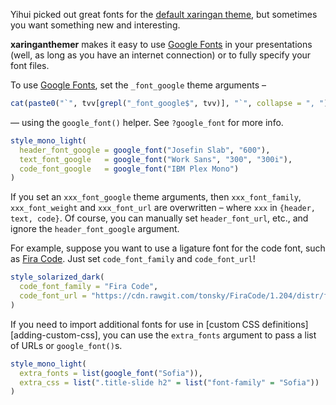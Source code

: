 <!-- Need to set [adding-custom-css] -->

[google-fonts]: https://fonts.google.com

Yihui picked out great fonts for the [default xaringan theme](https://slides.yihui.name/xaringan/), but sometimes you want something new and interesting.

**xaringanthemer** makes it easy to use [Google Fonts][google-fonts] in your presentations (well, as long as you have an internet connection) or to fully specify your font files.

To use [Google Fonts][google-fonts], set the `_font_google` theme arguments --
```r
cat(paste0("`", tvv[grepl("_font_google$", tvv)], "`", collapse = ", "))
```
--- using the `google_font()` helper.
See `?google_font` for more info.

```r
style_mono_light(
  header_font_google = google_font("Josefin Slab", "600"),
  text_font_google   = google_font("Work Sans", "300", "300i"),
  code_font_google   = google_font("IBM Plex Mono")
)
```

If you set an `xxx_font_google` theme arguments, then `xxx_font_family`, `xxx_font_weight` and `xxx_font_url` are overwritten -- where `xxx` in `{header, text, code}`.
Of course, you can manually set `header_font_url`, etc., and ignore the `header_font_google` argument.

For example, suppose you want to use a ligature font for the code font, such as [Fira Code](https://github.com/yihui/xaringan/issues/83).
Just set `code_font_family` and `code_font_url`!

```r
style_solarized_dark(
  code_font_family = "Fira Code",
  code_font_url = "https://cdn.rawgit.com/tonsky/FiraCode/1.204/distr/fira_code.css"
)
```

If you need to import additional fonts for use in [custom CSS definitions][adding-custom-css], you can use the `extra_fonts` argument to pass a list of URLs or `google_font()`s.

```r
style_mono_light(
  extra_fonts = list(google_font("Sofia")),
  extra_css = list(".title-slide h2" = list("font-family" = "Sofia"))
)
```
